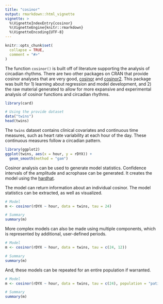 ```yaml
---
title: "cosinor"
output: rmarkdown::html_vignette
vignette: >
  %\VignetteIndexEntry{cosinor}
  %\VignetteEngine{knitr::rmarkdown}
  %\VignetteEncoding{UTF-8}
---
```


```r
knitr::opts_chunk$set(
  collapse = TRUE,
  comment = "#>"
)
```

The function `cosinor()` is built off of literature supporting the analysis of circadian rhythms. There are two other packages on CRAN that provide cosinor analyses that are very good, [cosinor](https://CRAN.R-project.org/package=cosinor) and [cosinor2](https://CRAN.R-project.org/package=cosinor2). This package was built for 1) learning about regression and model development, and 2) the raw material generated to allow for more expansive and experimental analysis of cosinor functions and circadian rhythms.

```r
library(card)

# Using the provide dataset
data("twins")
head(twins)
```

The `twins` dataset contains clinical covariates and continuous time measures, such as heart rate variability at each hour of the day. These continuous measures follow a circadian pattern.

```r
library(ggplot2)
ggplot(twins, aes(x = hour, y = rDYX)) +
  geom_smooth(method = "gam")
```

Cosinor analysis can be used to generate model statistics. Confidence intervals of the amplitude and acrophase can be generated. It creates the model using the [hardhat](https://tidymodels.github.io/hardhat/index.html).

The model can return information about an individual cosinor. The model statistics can be extracted, as well as visualized.

```r
# Model
m <- cosinor(rDYX ~ hour, data = twins, tau = 24)

# Summary
summary(m)
```

More complex models can also be made using multiple components, which is represented by additional, user-defined periods.

```r
# Model
m <- cosinor(rDYX ~ hour, data = twins, tau = c(24, 12))

# Summary
summary(m)
```

And, these models can be repeated for an entire population if warranted.

```r
# Model
m <- cosinor(rDYX ~ hour, data = twins, tau = c(24), population = "patid")

# Summary
summary(m)
```

